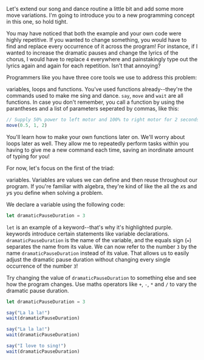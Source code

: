 
Let's extend our song and dance routine a little bit and add some more move variations. I'm going to introduce you to a new programming concept in this one, so hold tight.

You may have noticed that both the example and your own code were highly repetitive. If you wanted to change something, you would have to find and replace every occurrence of it across the program! For instance, if I wanted to increase the dramatic pauses and change the lyrics of the chorus, I would have to replace `4` everywhere and painstakingly type out the lyrics again and again for each repetition. Isn't that annoying?

Programmers like you have three core tools we use to address this problem:

<DocLink symbol="variable">variables</DocLink>,
<DocLink symbol="loop">loops</DocLink> and
<DocLink symbol="function">functions</DocLink>. You've used
<DocLink symbol="function">functions</DocLink> already--they're the commands
used to make me sing and dance. <DocLink symbol="say">`say`</DocLink>,<DocLink symbol="move">
    `move`
</DocLink> and
<DocLink symbol="wait">`wait`</DocLink> are all functions. In case you don't
remember, you <DocLink symbol="functionCall">call</DocLink> a function by using
the <DocLink symbol="paranthesis">parantheses</DocLink> and a list of parameters
seperated by <DocLink symbol="comma">commas</DocLink>, like this:

```javascript
// Supply 50% power to left motor and 100% to right motor for 2 seconds
move(0.5, 1, 2)
```

You'll learn how to make your own functions later on. We'll worry about loops later as well. They allow me to repeatedly perform tasks within you having to give me a new command each time, saving an inordinate amount of typing for you!

For now, let's focus on the first of the triad:

<DocLink symbol="variable">variables</DocLink>. Variables are values we can
define and then reuse throughout our program. If you're familiar with algebra,
they're kind of like the all the $x$s and $y$s you define when solving a
problem.

We declare a variable using the following code:

```javascript
let dramaticPauseDuration = 3
```

<DocLink symbol="let">`let`</DocLink> is an example of a <DocLink symbol="keyword">keyword</DocLink>--that's why it's highlighted purple. <DocLink symbol="keyword">keywords</DocLink> introduce certain <DocLink symbol="statement">statements</DocLink> like variable declarations. `dramaticPauseDuration` is the name of the <DocLink symbol="variable">variable</DocLink>, and the <DocLink symbol="assignmentOperator">equals sign (`=`)</DocLink> separates the name from its value. We can now refer to the <DocLink symbol="number">number</DocLink> `3` by the name `dramaticPauseDuration` instead of its value. That allows us to easily adjust the dramatic pause duration without changing every single occurrence of the number `3`!

<Challenge difficulty="easy">Try changing the value of `dramaticPauseDuration` to something else and see how the program changes.</Challenge>
<Challenge difficulty="medium"> Use maths operators like `+`, `-`, `*` and `/` to vary the dramatic pause duration.</Challenge>

```javascript
let dramaticPauseDuration = 3

say("La la la!")
wait(dramaticPauseDuration)

say("La la la!")
wait(dramaticPauseDuration)

say("I love to sing!")
wait(dramaticPauseDuration)
```
